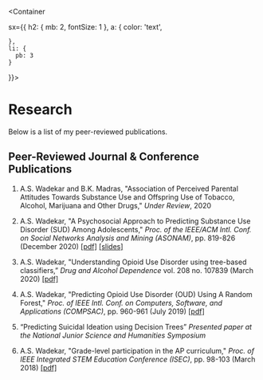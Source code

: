 
<Meta title='Research' />

<Container
  
  sx={{
    h2: { mb: 2, fontSize: 1 },
    a: {
      color: 'text',
      
    },
    li: {
      pb: 3
    }
  }}>

# Research

<Description>Below is a list of my peer-reviewed publications.</Description>

## Peer-Reviewed Journal & Conference Publications

1. A.S. Wadekar and B.K. Madras, "Association of Perceived Parental Attitudes Towards Substance Use and Offspring Use of Tobacco, Alcohol, Marijuana and Other Drugs,"
   _Under Review_, 2020

2. A.S. Wadekar, "A Psychosocial Approach to Predicting Substance Use Disorder (SUD) Among Adolescents,"
   _Proc. of the IEEE/ACM Intl. Conf. on Social Networks Analysis and Mining (ASONAM)_, pp. 819-826 (December 2020) [[pdf]](/papers/asonam-12-20.pdf) [[slides]](/papers/asonam-12-20-slides.pdf)

3. A.S. Wadekar, "Understanding Opioid Use Disorder using tree-based classifiers,”
   _Drug and Alcohol Dependence_ vol. 208 no. 107839 (March 2020) [[pdf]](/papers/dad-03-20.pdf)

4. A.S. Wadekar, "Predicting Opioid Use Disorder (OUD) Using A Random Forest,"
   _Proc. of IEEE Intl. Conf. on Computers, Software, and Applications (COMPSAC)_, pp. 960-961 (July 2019) [[pdf]](/papers/compsac-07-19.pdf)

5. “Predicting Suicidal Ideation using Decision Trees”
   _Presented paper at the National Junior Science and Humanities Symposium_

6. A.S. Wadekar, "Grade-level participation in the AP curriculum,"
   _Proc. of IEEE Integrated STEM Education Conference (ISEC)_, pp. 98-103 (March 2018) [[pdf]](/papers/isec-03-18.pdf)

</Container>
